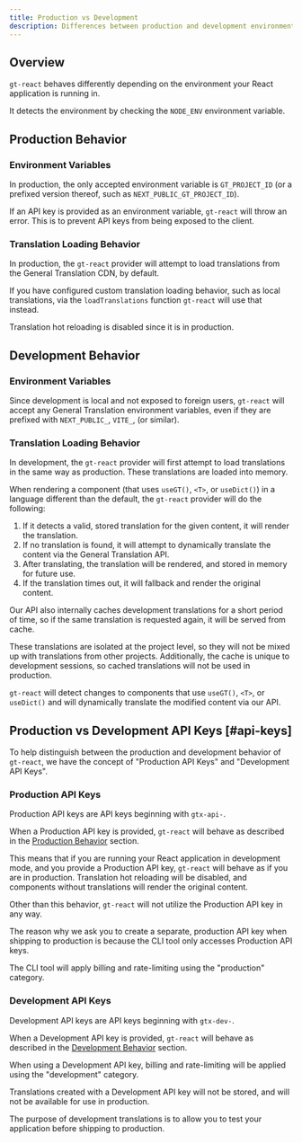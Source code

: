 ```yaml
---
title: Production vs Development
description: Differences between production and development environments
---
```


## Overview

`gt-react` behaves differently depending on the environment your React application is running in.

It detects the environment by checking the `NODE_ENV` environment variable.


## Production Behavior

### Environment Variables

In production, the only accepted environment variable is `GT_PROJECT_ID` (or a prefixed version thereof, such as `NEXT_PUBLIC_GT_PROJECT_ID`).

If an API key is provided as an environment variable, `gt-react` will throw an error. This is to prevent API keys from being exposed to the client.

### Translation Loading Behavior

In production, the `gt-react` provider will attempt to load translations from the General Translation CDN, by default.

If you have configured custom translation loading behavior, such as local translations, via the `loadTranslations` function `gt-react` will use that instead.

Translation hot reloading is disabled since it is in production.

## Development Behavior

### Environment Variables

Since development is local and not exposed to foreign users, `gt-react` will accept any General Translation environment variables, even if they are prefixed with `NEXT_PUBLIC_`, `VITE_`, (or similar).


### Translation Loading Behavior

In development, the `gt-react` provider will first attempt to load translations in the same way as production.
These translations are loaded into memory.

When rendering a component (that uses `useGT()`, `<T>`, or `useDict()`) in a language different than the default, the `gt-react` provider will do the following:

1. If it detects a valid, stored translation for the given content, it will render the translation.
2. If no translation is found, it will attempt to dynamically translate the content via the General Translation API.
3. After translating, the translation will be rendered, and stored in memory for future use.
4. If the translation times out, it will fallback and render the original content.

<Callout type="info">
  Our API also internally caches development translations for a short period of time, so if the same translation is requested again, it will be served from cache.

  These translations are isolated at the project level, so they will not be mixed up with translations from other projects.
  Additionally, the cache is unique to development sessions, so cached translations will not be used in production.
</Callout>

`gt-react` will detect changes to components that use `useGT()`, `<T>`, or `useDict()` and will dynamically translate the modified content via our API.


## Production vs Development API Keys [#api-keys]

To help distinguish between the production and development behavior of `gt-react`, we have the concept of "Production API Keys" and "Development API Keys".

### Production API Keys

Production API keys are API keys beginning with `gtx-api-`.

When a Production API key is provided, `gt-react` will behave as described in the [Production Behavior](#production-behavior) section.

This means that if you are running your React application in development mode, and you provide a Production API key, `gt-react` will behave as if you are in production.
Translation hot reloading will be disabled, and components without translations will render the original content.

Other than this behavior, `gt-react` will not utilize the Production API key in any way.

<Callout type="info">
  The reason why we ask you to create a separate, production API key when shipping to production is because the CLI tool only accesses Production API keys.

  The CLI tool will apply billing and rate-limiting using the "production" category.
</Callout>

### Development API Keys

Development API keys are API keys beginning with `gtx-dev-`.

When a Development API key is provided, `gt-react` will behave as described in the [Development Behavior](#development-behavior) section.

When using a Development API key, billing and rate-limiting will be applied using the "development" category.

<Callout type="warn">
  Translations created with a Development API key will not be stored, and will not be available for use in production.

  The purpose of development translations is to allow you to test your application before shipping to production.
</Callout>


